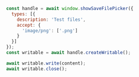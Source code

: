 ```javascript
const handle = await window.showSaveFilePicker({
  types: [{
    description: 'Test files',
    accept: {
      'image/png': ['.png']
    }
  }]
});
const writable = await handle.createWritable();

await writable.write(content);
await writable.close();
```